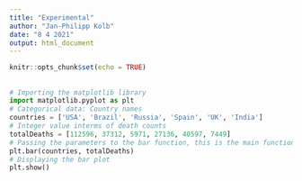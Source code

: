 ```yaml
---
title: "Experimental"
author: "Jan-Philipp Kolb"
date: "8 4 2021"
output: html_document
---
```


```r
knitr::opts_chunk$set(echo = TRUE)
```

## 

```python
# Importing the matplotlib library
import matplotlib.pyplot as plt
# Categorical data: Country names
countries = ['USA', 'Brazil', 'Russia', 'Spain', 'UK', 'India']
# Integer value interms of death counts
totalDeaths = [112596, 37312, 5971, 27136, 40597, 7449]
# Passing the parameters to the bar function, this is the main function which creates the bar plot
plt.bar(countries, totalDeaths)
# Displaying the bar plot
plt.show()
```

